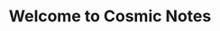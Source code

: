 ---
title: Welcome to Cosmic Notes
description: Get started reading the best notes on CS fundamental topic.
template: splash
hero:
  tagline: Congrats on Starting a new Journey!
  image:
    file: ../../assets/houston.webp
  actions:
    - text: Get Started
      link: /guides/example/
      icon: rocket
---
